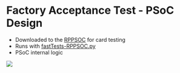 = Factory Acceptance Test - PSoC Design =

* Downloaded to the [http://land-boards.com/blwiki/index.php?title=RPPSOC RPPSOC] for card testing
* Runs with [https://github.com/land-boards/LB-RPPSOC/blob/master/TestCode/fastTests-RPPSOC.py fastTests-RPPSOC.py]
* PSoC internal logic

<img src="http://land-boards.com/blwiki/images/0/05/RPPSOC_PSoC_FAT_SCHEMATIC.PNG"></img>
